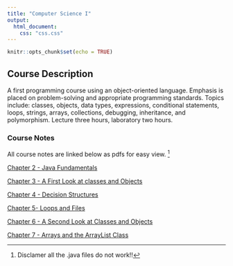 ```yaml
---
title: "Computer Science I"
output:
  html_document:
    css: "css.css"
---
```


```r
knitr::opts_chunk$set(echo = TRUE)
```

## Course Description

A first programming course using an object-oriented language. Emphasis is placed on problem-solving and appropriate programming standards. Topics include: classes, objects, data types, expressions, conditional statements, loops, strings, arrays, collections, debugging, inheritance, and polymorphism. Lecture three hours, laboratory two hours.

### Course Notes

All course notes are linked below as pdfs for easy view. ^[Disclamer all the .java files do not work!!]

[Chapter 2 - Java Fundamentals](CSI_Notes/EO_Gaddis_Java_Chapter_02_5e.pdf)

[Chapter 3 - A First Look at classes and Objects](CSI_Notes/EO_Gaddis_Java_Chapter_03_5e.pdf)

[Chapter 4 - Decision Structures](CSI_Notes/EO_Gaddis_Java_Chapter_04_5e.pdf)

[Chapter 5- Loops and Files](CSI_Notes/EO_Gaddis_Java_Chapter_05_5e.pdf)

[Chapter 6 - A Second Look at Classes and Objects](CSI_Notes/EO_Gaddis_Java_Chapter_06_5e.pdf)

[Chapter 7 - Arrays and the ArrayList Class](CSI_Notes/EO_Gaddis_Java_Chapter_07_5e.pdf)
